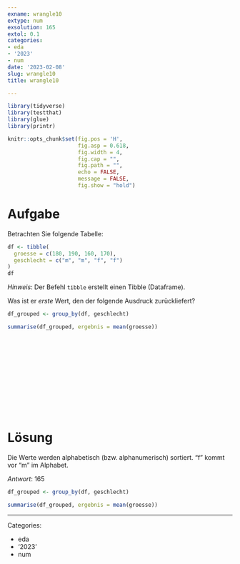 ```yaml
---
exname: wrangle10
extype: num
exsolution: 165
extol: 0.1
categories:
- eda
- '2023'
- num
date: '2023-02-08'
slug: wrangle10
title: wrangle10

---
```





```r
library(tidyverse)
library(testthat)
library(glue)
library(printr)
```


```r
knitr::opts_chunk$set(fig.pos = 'H',
                      fig.asp = 0.618,
                      fig.width = 4,
                      fig.cap = "", 
                      fig.path = "",
                      echo = FALSE,
                      message = FALSE,
                      fig.show = "hold")
```






# Aufgabe

Betrachten Sie folgende Tabelle:

```r
df <- tibble(
  groesse = c(180, 190, 160, 170),
  geschlecht = c("m", "m", "f", "f")
)
df
```

*Hinweis*: Der Befehl `tibble` erstellt einen Tibble (Dataframe).

Was ist er *erste* Wert, den der folgende Ausdruck zurückliefert?

```r
df_grouped <- group_by(df, geschlecht)

summarise(df_grouped, ergebnis = mean(groesse))

```






</br>
</br>
</br>
</br>
</br>
</br>
</br>
</br>
</br>
</br>

# Lösung

Die Werte werden alphabetisch (bzw. alphanumerisch) sortiert. "f" kommt vor "m" im Alphabet.

*Antwort*: 165

```r
df_grouped <- group_by(df, geschlecht)

summarise(df_grouped, ergebnis = mean(groesse))

```






---

Categories: 

- eda
- '2023'
- num

